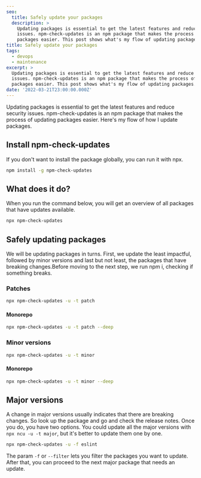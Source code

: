 ```yaml
---
seo:
  title: Safely update your packages
  description: >
    Updating packages is essential to get the latest features and reduce security
    issues. npm-check-updates is an npm package that makes the process of updating
    packages easier. This post shows what's my flow of updating packages.
title: Safely update your packages
tags:
  - devops
  - maintenance
excerpt: >
  Updating packages is essential to get the latest features and reduce security
  issues. npm-check-updates is an npm package that makes the process of updating
  packages easier. This post shows what's my flow of updating packages.
date: '2022-03-21T23:00:00.000Z'
---
```


Updating packages is essential to get the latest features and reduce security
issues. npm-check-updates is an npm package that makes the process of updating
packages easier. Here's my flow of how I update packages.

## Install npm-check-updates

If you don't want to install the package globally, you can run it with npx.

```bash
npm install -g npm-check-updates
```

## What does it do?

When you run the command below, you will get an overview of all packages that
have updates available.&#x20;

```bash
npx npm-check-updates
```

## Safely updating packages

We will be updating packages in turns. First, we update the least impactful,
followed by minor versions and last but not least, the packages that have
breaking changes.Before moving to the next step, we run npm i, checking if
something breaks.

### Patches

```bash
npx npm-check-updates -u -t patch
```

#### Monorepo

```bash
npx npm-check-updates -u -t patch --deep
```

### Minor versions

```bash
npx npm-check-updates -u -t minor
```

#### Monorepo

```bash
npx npm-check-updates -u -t minor --deep
```

## Major versions

A change in major versions usually indicates that there are breaking changes. So
look up the package and go and check the release notes. Once you do, you have
two options. You could update all the major versions with `npx ncu -u -t major`,
but it's better to update them one by one.

```bash
npx npm-check-updates -u -f eslint
```

The param `-f` or `--filter` lets you filter the packages you want to update.
After that, you can proceed to the next major package that needs an update.
